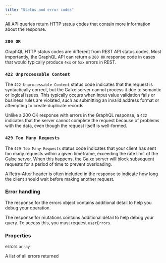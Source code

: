 ```yaml
---
title: "Status and error codes"
---
```


All API queries return HTTP status codes that contain more information about the response.

### **`200 OK`**

GraphQL HTTP status codes are different from REST API status codes. Most importantly, the GraphQL API can return a `200 OK` response code in cases that would typically produce `4xx` or `5xx` errors in REST.

### `422 Unprocessable Content`

The `422 Unprocessable Content` status code indicates that the request is syntactically correct, but the Galxe server cannot process it due to semantic or logical issues. This typically occurs when input value validation fails or business rules are violated, such as submitting an invalid address format or attempting to create duplicate records.

Unlike a 200 OK response with errors in the GraphQL response, a `422` indicates that the server cannot complete the request because of problems with the data, even though the request itself is well-formed.

### `429 Too Many Requests`

The `429 Too Many Requests` status code indicates that your client has sent too many requests within a given timeframe, exceeding the rate limit of the Galxe server. When this happens, the Galxe server will block subsequent requests for a period of time to prevent overloading.

A Retry-After header is often included in the response to indicate how long the client should wait before making another request.

### Error handling

The response for the errors object contains additional detail to help you debug your operation.

The response for mutations contains additional detail to help debug your query. To access this, you must request `userErrors`.

### Properties

errors `array`

A list of all errors returned